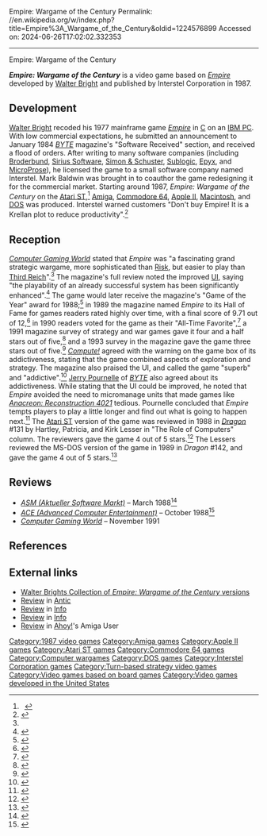 Empire: Wargame of the Century
Permalink: //en.wikipedia.org/w/index.php?title=Empire%3A_Wargame_of_the_Century&oldid=1224576899
Accessed on: 2024-06-26T17:02:02.332353



------
Empire: Wargame of the Century
{{italic title}}
{{Infobox video game
| collapsible = 
| state = 
| title = 
| image = Empire Wargame of the Century.jpg
| alt = 
| caption = 
| developer = [[Walter Bright]] and Mark Baldwin
| publisher = Interstel Corporation
| series = 
| engine = 
| platforms = [[Amiga]], [[Apple II series|Apple II]], [[Atari ST]], [[Commodore 64]], [[DOS]], [[Macintosh]]
| released = 1987
| genre = 
| modes = 
}}

'''''Empire: Wargame of the Century''''' is a video game based on ''[[Empire (1977 video game)|Empire]]'' developed by [[Walter Bright]] and published by Interstel Corporation in 1987.

==Development==
{{Unreferenced section|date=July 2020}}
[[Walter Bright]] recoded his 1977 mainframe game ''[[Empire (1977 video game)|Empire]]'' in [[C (programming language)|C]] on an [[IBM Personal Computer|IBM PC]]. With low commercial expectations, he submitted an announcement to January 1984 ''[[Byte (magazine)|BYTE]]'' magazine<nowiki>'</nowiki>s "Software Received" section, and received a flood of orders. After writing to many software companies (including [[Broderbund]], [[Sirius Software]], [[Simon & Schuster]], [[Sublogic]], [[Epyx]], and [[MicroProse]]), he licensed the game to a small software company named Interstel. Mark Baldwin was brought in to coauthor the game redesigning it for the commercial market. Starting around 1987, ''Empire: Wargame of the Century'' on the [[Atari ST]],<ref>
  {{cite web 
    |access-date=14 May 2024 
    |language=en 
    |location=Mountain View, CA 
    |title=Artifact Details 
    |url=https://www.computerhistory.org/collections/catalog/102715658 
    |website=Computer History Museum 
  }}
</ref> [[Amiga]], [[Commodore 64]], [[Apple II series|Apple II]], [[Macintosh]], and [[DOS]] was produced.{{Citation needed|date=October 2015}} Interstel warned customers "Don't buy Empire! It is a Krellan plot to reduce productivity".<ref name="cgw198711">{{cite magazine | title=Christmas Buyers Guide | magazine=[[Computer Gaming World]] | date=November 1987 | page=24 | url=https://archive.org/details/Computer_Gaming_World_Issue_41/page/n23 | issue=41}}</ref>

==Reception==
''[[Computer Gaming World]]'' stated that ''Empire'' was "a fascinating grand strategic wargame, more sophisticated than [[Risk (game)|Risk]], but easier to play than [[Rise and Decline of the Third Reich|Third Reich]]".<ref name="cgw198711"/> The magazine's full review noted the improved [[user interface|UI]], saying "the playability of an already successful system has been significantly enhanced".<ref name="CGW">{{Cite news |url=http://www.cgwmuseum.org/galleries/index.php?year=1988&pub=2&id=43 |title=Empire: The Rise and Fall of Random Empires |last=Kritzen |first=William |date=January 1988 |magazine=[[Computer Gaming World]] |pages=40–42}}</ref> The game would later receive the magazine's "Game of the Year" award for 1988;<ref name = "CGWaward">{{Cite news | date = October 1988 | magazine = [[Computer Gaming World]] | title = Computer Gaming World's 1988 Game of the Year Awards | page = 54 | url=http://www.cgwmuseum.org/galleries/index.php?year=1988&pub=2&id=52}}</ref> in 1989 the magazine named ''Empire'' to its Hall of Fame for games readers rated highly over time, with a final score of 9.71 out of 12,<ref name="cgw198905">{{cite news | title=Game Rating Chart | magazine=Computer Gaming World | date=May 1989 | url=http://www.cgwmuseum.org/galleries/index.php?year=1989&pub=2&id=59 | accessdate=3 November 2013 | pages=56}}</ref> in 1990 readers voted for the game as their "All-Time Favorite",<ref name="cgw199001">{{cite news | url=http://www.cgwmuseum.org/galleries/index.php?year=1990&pub=2&id=67 | title=CGW Readers Select All-Time Favorites | magazine=Computer Gaming World | date=January 1990 | accessdate=15 November 2013 | pages=64}}</ref> a 1991 magazine survey of strategy and war games gave it four and a half stars out of five,<ref name="brooks199111">{{cite news | url=http://www.cgwmuseum.org/galleries/index.php?year=1991&pub=2&id=88 | title=Computer Strategy and Wargames: The 1900-1950 Epoch / Part I (A-L) of an Annotated Paiktography | magazine=Computer Gaming World | date=November 1991 | accessdate=18 November 2013 | author=Brooks, M. Evan | pages=138}}</ref> and a 1993 survey in the magazine gave the game three stars out of five.<ref name="brooks199309">{{cite news | url=http://www.cgwmuseum.org/galleries/index.php?year=1993&pub=2&id=110 | title=Brooks' Book of Wargames: 1900-1950, A-P | magazine=Computer Gaming World | date=September 1993 | accessdate=30 July 2014 | author=Brooks, M. Evan | pages=118}}</ref> ''[[Compute!]]'' agreed with the warning on the game box of its addictiveness, stating that the game combined aspects of exploration and strategy. The magazine also praised the UI, and called the game "superb" and "addictive".<ref name="randall198803">{{cite news | url=https://archive.org/stream/1988-03-compute-magazine/Compute_Issue_094_1988_Mar#page/n27/mode/2up | title=Empire | work=Compute! | date=March 1988 | accessdate=10 November 2013 | author=Randall, Neil | pages=26}}</ref> [[Jerry Pournelle]] of ''[[Byte (magazine)|BYTE]]'' also agreed about its addictiveness. While stating that the UI could be improved, he noted that ''Empire'' avoided the need to micromanage units that made games like ''[[Anacreon: Reconstruction 4021]]'' tedious. Pournelle concluded that ''Empire'' tempts players to play a little longer and find out what is going to happen next.<ref name="pournelle198901">{{Cite magazine |last=Pournelle |first=Jerry |author-link=Jerry Pournelle |date=January 1989 |title=To the Stars |url=https://archive.org/stream/byte-magazine-1989-01/1989_01_BYTE_14-01_PC_Communications_and_Annual_Awards_and_Digitizing_Tablets#page/n137/mode/2up |magazine=BYTE |page=109}}</ref> The [[Atari ST]] version of the game was reviewed in 1988 in ''[[Dragon (magazine)|Dragon]]'' #131 by Hartley, Patricia, and Kirk Lesser in "The Role of Computers" column. The reviewers gave the game 4 out of 5 stars.<ref name="Dragon131">{{cite journal
|title=The Role of Computers
|last1=Lesser|last2=Lesser|last3=Lesser|first1=Hartley|first2=Patricia|first3=Kirk
|journal=Dragon
|issue=131
|date=March 1988
|pages=78–86}}</ref> The Lessers reviewed the MS-DOS version of the game in 1989 in ''Dragon'' #142, and gave the game 4 out of 5 stars.<ref name="Dragon142">{{cite journal
|title=The Role of Computers
|last1=Lesser|last2=Lesser|last3=Lesser|first1=Hartley|first2=Patricia|first3=Kirk
|journal=Dragon
|issue=142
|date=February 1989
|pages=42–51}}</ref>

==Reviews==
* ''[[ASM (Aktueller Software Markt)]]'' – March 1988<ref>{{Cite web|url=https://archive.org/details/asm_magazine-1988-04/page/n63/mode/2up|title=Aktueller Software Markt (ASM) Magazine (April 1988)|date=April 1988}}</ref>
* ''[[ACE (Advanced Computer Entertainment)]]'' – October 1988<ref>{{Cite web|url=https://archive.org/details/ace-magazine-13/page/n84/mode/2up|title = ACE Magazine Issue 13|date = October 1988}}</ref>
* ''[[Computer Gaming World]]'' – November 1991

==References==
{{reflist}}

==External links==
* [http://www.classicempire.com/ Walter Brights Collection of ''Empire: Wargame of the Century'' versions] 
* [https://archive.org/details/1988-03-anticmagazine/page/n47/mode/2up Review] in [[Antic (magazine)|Antic]]
* [https://archive.org/details/info-magazine-22/page/n15/mode/2up Review] in [[.info (magazine)|Info]]
* [https://archive.org/details/info-magazine-31/page/n51/mode/2up Review] in [[.info (magazine)|Info]]
* [https://archive.org/details/Ahoys_AmigaUser_Issue_3_1988-11_Ion_International_US/page/n35/mode/2up Review] in [[Ahoy!]]'s Amiga User

[[Category:1987 video games]]
[[Category:Amiga games]]
[[Category:Apple II games]]
[[Category:Atari ST games]]
[[Category:Commodore 64 games]]
[[Category:Computer wargames]]
[[Category:DOS games]]
[[Category:Interstel Corporation games]]
[[Category:Turn-based strategy video games]]
[[Category:Video games based on board games]]
[[Category:Video games developed in the United States]]